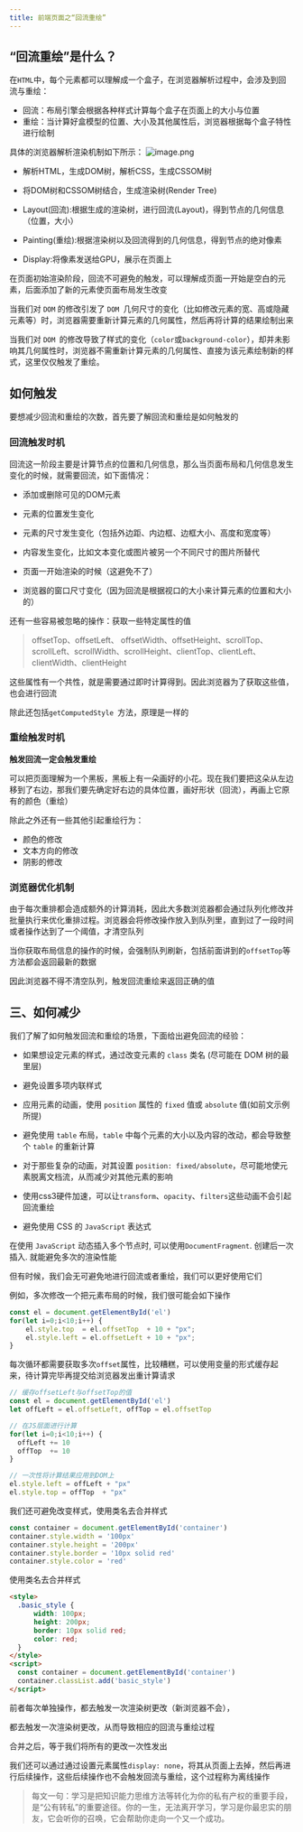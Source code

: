 ```yaml
---
title: 前端页面之“回流重绘”
---
```


## “回流重绘”是什么？
在`HTML`中，每个元素都可以理解成一个盒子，在浏览器解析过程中，会涉及到回流与重绘：

-   回流：布局引擎会根据各种样式计算每个盒子在页面上的大小与位置
-   重绘：当计算好盒模型的位置、大小及其他属性后，浏览器根据每个盒子特性进行绘制

具体的浏览器解析渲染机制如下所示：
![image.png](../../../../assets/html&css/reflux-redrawing/image.png)
-   解析HTML，生成DOM树，解析CSS，生成CSSOM树

-   将DOM树和CSSOM树结合，生成渲染树(Render Tree)
-   Layout(回流):根据生成的渲染树，进行回流(Layout)，得到节点的几何信息（位置，大小）
-   Painting(重绘):根据渲染树以及回流得到的几何信息，得到节点的绝对像素
-   Display:将像素发送给GPU，展示在页面上

在页面初始渲染阶段，回流不可避免的触发，可以理解成页面一开始是空白的元素，后面添加了新的元素使页面布局发生改变

当我们对 `DOM` 的修改引发了 `DOM `几何尺寸的变化（比如修改元素的宽、高或隐藏元素等）时，浏览器需要重新计算元素的几何属性，然后再将计算的结果绘制出来

当我们对 `DOM `的修改导致了样式的变化（`color`或`background-color`），却并未影响其几何属性时，浏览器不需重新计算元素的几何属性、直接为该元素绘制新的样式，这里仅仅触发了重绘。

## 如何触发

要想减少回流和重绘的次数，首先要了解回流和重绘是如何触发的

### 回流触发时机

回流这一阶段主要是计算节点的位置和几何信息，那么当页面布局和几何信息发生变化的时候，就需要回流，如下面情况：

-   添加或删除可见的DOM元素

-   元素的位置发生变化
-   元素的尺寸发生变化（包括外边距、内边框、边框大小、高度和宽度等）
-   内容发生变化，比如文本变化或图片被另一个不同尺寸的图片所替代
-   页面一开始渲染的时候（这避免不了）
-   浏览器的窗口尺寸变化（因为回流是根据视口的大小来计算元素的位置和大小的）

还有一些容易被忽略的操作：获取一些特定属性的值

> offsetTop、offsetLeft、 offsetWidth、offsetHeight、scrollTop、scrollLeft、scrollWidth、scrollHeight、clientTop、clientLeft、clientWidth、clientHeight

这些属性有一个共性，就是需要通过即时计算得到。因此浏览器为了获取这些值，也会进行回流

除此还包括`getComputedStyle `方法，原理是一样的

### 重绘触发时机

**触发回流一定会触发重绘**

可以把页面理解为一个黑板，黑板上有一朵画好的小花。现在我们要把这朵从左边移到了右边，那我们要先确定好右边的具体位置，画好形状（回流），再画上它原有的颜色（重绘）

除此之外还有一些其他引起重绘行为：

-   颜色的修改
-   文本方向的修改
-   阴影的修改

### 浏览器优化机制

由于每次重排都会造成额外的计算消耗，因此大多数浏览器都会通过队列化修改并批量执行来优化重排过程。浏览器会将修改操作放入到队列里，直到过了一段时间或者操作达到了一个阈值，才清空队列

当你获取布局信息的操作的时候，会强制队列刷新，包括前面讲到的`offsetTop`等方法都会返回最新的数据

因此浏览器不得不清空队列，触发回流重绘来返回正确的值

## 三、如何减少

我们了解了如何触发回流和重绘的场景，下面给出避免回流的经验：

* 如果想设定元素的样式，通过改变元素的 `class` 类名 (尽可能在 DOM 树的最里层)

* 避免设置多项内联样式
* 应用元素的动画，使用 `position` 属性的 `fixed` 值或 `absolute` 值(如前文示例所提)
* 避免使用 `table` 布局，`table` 中每个元素的大小以及内容的改动，都会导致整个 `table` 的重新计算
* 对于那些复杂的动画，对其设置 `position: fixed/absolute`，尽可能地使元素脱离文档流，从而减少对其他元素的影响
* 使用css3硬件加速，可以让`transform`、`opacity`、`filters`这些动画不会引起回流重绘
* 避免使用 CSS 的 `JavaScript` 表达式

在使用 `JavaScript` 动态插入多个节点时, 可以使用`DocumentFragment`. 创建后一次插入. 就能避免多次的渲染性能

但有时候，我们会无可避免地进行回流或者重绘，我们可以更好使用它们

例如，多次修改一个把元素布局的时候，我们很可能会如下操作

```js
const el = document.getElementById('el')
for(let i=0;i<10;i++) {
    el.style.top  = el.offsetTop  + 10 + "px";
    el.style.left = el.offsetLeft + 10 + "px";
}
```

每次循环都需要获取多次`offset`属性，比较糟糕，可以使用变量的形式缓存起来，待计算完毕再提交给浏览器发出重计算请求

```js
// 缓存offsetLeft与offsetTop的值
const el = document.getElementById('el') 
let offLeft = el.offsetLeft, offTop = el.offsetTop

// 在JS层面进行计算
for(let i=0;i<10;i++) {
  offLeft += 10
  offTop  += 10
}

// 一次性将计算结果应用到DOM上
el.style.left = offLeft + "px"
el.style.top = offTop  + "px"
```

我们还可避免改变样式，使用类名去合并样式

```js
const container = document.getElementById('container')
container.style.width = '100px'
container.style.height = '200px'
container.style.border = '10px solid red'
container.style.color = 'red'
```

使用类名去合并样式

```html
<style>
  .basic_style {
      width: 100px;
      height: 200px;
      border: 10px solid red;
      color: red;
  }
</style>
<script>
  const container = document.getElementById('container')
  container.classList.add('basic_style')
</script>
```

前者每次单独操作，都去触发一次渲染树更改（新浏览器不会），

都去触发一次渲染树更改，从而导致相应的回流与重绘过程

合并之后，等于我们将所有的更改一次性发出

我们还可以通过通过设置元素属性`display: none`，将其从页面上去掉，然后再进行后续操作，这些后续操作也不会触发回流与重绘，这个过程称为离线操作

> 每文一句：学习是把知识能力思维方法等转化为你的私有产权的重要手段，是“公有转私”的重要途径。你的一生，无法离开学习，学习是你最忠实的朋友，它会听你的召唤，它会帮助你走向一个又一个成功。

